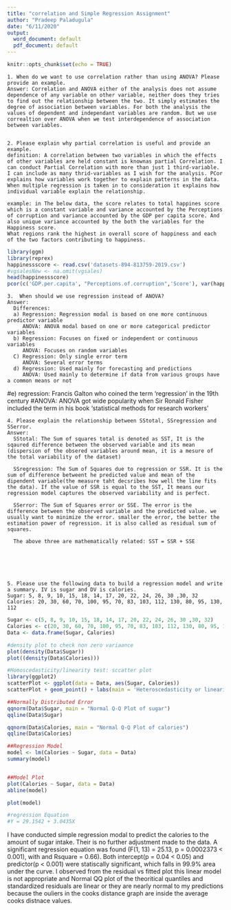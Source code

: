 ```yaml
---
title: "correlation and Simple Regression Assignment"
author: "Pradeep Paladugula"
date: "6/11/2020"
output:
  word_document: default
  pdf_document: default
---
```


```r
knitr::opts_chunk$set(echo = TRUE)
```

    1. When do we want to use correlation rather than using ANOVA? Please provide an example.
    Answer: Correlation and ANOVA either of the analysis does not assume dependence of any variable on other variable, neither does they tries to find out the relationship between the two. It simply estimates the degree of association between variables. For both the analysis the values of dependent and independant variables are random. But we use correaltion over ANOVA when we test interdependence of association between variables. 
    
    
    2. Please explain why partial correlation is useful and provide an example.
    definition: A correlation between two variables in which the effects of other variables are held constant is knownas partial Correlation. I can conduct Partial Correlation with more than just 1 third-variable. I can include as many thrid-variables as I wish for the analysis. PCor explains how variables work together to explain patterns in the data. When multiple regression is taken in to consideration it explains how individual variable explain the relationship.
    
    example: in The below data, the score relates to total happines score which is a constant variable and variance accounted by the Perceptions of corruption and variance accounted by the GDP per capita score. And also unique variance accounted by the both the variables for the Happiness score.
    What regions rank the highest in overall score of happiness and each of the two factors contributing to happiness.
    
```r
library(ggm)
library(reprex)
happinessscore <- read.csv('datasets-894-813759-2019.csv')
#vgsalesNew <- na.omit(vgsales)
head(happinessscore)
pcor(c('GDP.per.capita', "Perceptions.of.corruption",'Score'), var(happinessscore))
```
    
    
    
    
    3.  When should we use regression instead of ANOVA?
    Answer:
      Differences:
      a) Regression: Regression modal is based on one more continuous predictor variable	
         ANOVA: ANOVA modal based on one or more categorical predictor variables
      b) Regression: Focuses on fixed or independent or continuous variables 	
         ANOVA: Focuses on random variables
      C) Regression: Only single error term	
         ANOVA: Several error terms
      d) Regression: Used mainly for forecasting and predictions 	
         ANOVA: Used mainly to determine if data from various groups have a common means or not
#e) regression: Francis Galton who coined the term ‘regression’ in the 19th century	
#ANOVA: ANOVA got wide popularity when Sir Ronald Fisher included the term in his book ‘statistical methods for research workers’



    
    
    
    4. Please explain the relationship between SStotal, SSregression and SSerror.
    Answer:
      SStotal: The Sum of squares total is denoted as SST, It is the sqaured difference between the observed variable and its mean (dispersion of the obsered variables around mean, it is a mesure of the total variability of the dataset)
        
      SSregression: The Sum of Squares due to regression or SSR. It is the sum of difference betweent he predicted value and mean of the dipendent variable(the measure taht decsribes how well the line fits the data). If the value of SSR is equal to the SST, It means our regression model captures the observed variability and is perfect. 
        
      SSerror: The Sum of Squares error or SSE. The error is the difference between the observed variable and the predicted value. we usually want to minimize the error. smaller the error, the better the estimation power of regression. it is also called as residual sum of squares.
        
      The above three are mathematically related: SST = SSR + SSE
        
        
    
    
    
    
    5. Please use the following data to build a regression model and write a summary. IV is sugar and DV is calories.
    Sugar: 5, 8, 9, 10, 15, 18, 14, 17, 20, 22, 24, 26, 30 ,30, 32
    Calories: 20, 30, 60, 70, 100, 95, 70, 83, 103, 112, 130, 80, 95, 130, 112
    
```r
Sugar <- c(5, 8, 9, 10, 15, 18, 14, 17, 20, 22, 24, 26, 30 ,30, 32)
Calories <- c(20, 30, 60, 70, 100, 95, 70, 83, 103, 112, 130, 80, 95, 130, 112)
Data <- data.frame(Sugar, Calories)

#density plot to check non zero variaance
plot(density(Data$Sugar))
plot((density(Data$Calories)))

#Homoscedasticity/linearity test: sccatter plot
library(ggplot2)
scatterPlot <- ggplot(data = Data, aes(Sugar, Calories))
scatterPlot + geom_point() + labs(main = 'Heteroscedasticity or linearity test between Sugar and Calories') 

##Normally Distributed Error
qqnorm(Data$Sugar, main = "Normal Q-Q Plot of sugar")
qqline(Data$Sugar)

qqnorm(Data$Calories, main = "Normal Q-Q Plot of calories")
qqline(Data$Calories)

##Regression Model
model <- lm(Calories ~ Sugar, data = Data)
summary(model)


##Model Plot
plot(Calories ~ Sugar, data = Data)
abline(model)

plot(model)

#regression Equation
#Y = 29.1542 + 3.0435X 
```

I have conducted simple regression modal to predict the calories to the amount of sugar intake. Their is no further adjustment made to the data. A significant regression equation was found (F(1, 13) = 25.13, p = 0.0002373 < 0.001), with and Rsquare = 0.66). Both intercept(p = 0.04 < 0.05) and predictor(p < 0.001) were statiscally significant, which falls in 99.9% area under the curve. I observed from the residual vs fitted plot this linear model is not appropriate and Normal QQ plot of the theoritical quantiles and standardized residuals are linear or they are nearly normal to my predictions because the ouliers in the cooks distance graph are inside the average cooks distnace values.